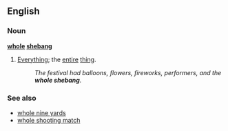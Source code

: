 ==English==
===Noun===
'''[[whole]] [[shebang]]'''
#{{idiom}} [[everything|Everything]]; the [[entire]] [[thing]].
#:''The festival had balloons, flowers, fireworks, performers, and the '''whole shebang'''.''

===See also===
*[[whole nine yards]]
*[[whole shooting match]]